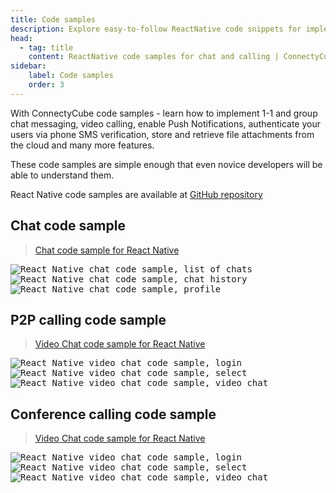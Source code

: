 ```yaml
---
title: Code samples
description: Explore easy-to-follow ReactNative code snippets for implementing chat, video calling, and push notifications using ConnectyCube SDK
head:
  - tag: title
    content: ReactNative code samples for chat and calling | ConnectyCube
sidebar: 
    label: Code samples
    order: 3
---
```


With ConnectyCube code samples - learn how to implement 1-1 and group chat messaging, video calling, enable Push Notifications, authenticate your users via phone SMS verification, store and retrieve file attachments from the cloud and many more features.

These code samples are simple enough that even novice developers will be able to understand them.

React Native code samples are available at [GitHub repository](https://github.com/ConnectyCube/connectycube-reactnative-samples)

## Chat code sample

> [Chat code sample for React Native](https://github.com/ConnectyCube/connectycube-reactnative-samples/tree/master/RNChat)

<div class="img-container">
  <kbd class="img-wrapper"><img class="img-mobile-sample" src="/images/code_samples/reactnative/reactnative_codesample_chat_chats.jpg" alt="React Native chat code sample, list of chats" /></kbd>
  <kbd class="img-wrapper"><img class="img-mobile-sample" src="/images/code_samples/reactnative/reactnative_codesample_chat_chat.jpg" alt="React Native chat code sample, chat history" /></kbd>
  <kbd class="img-wrapper"><img class="img-mobile-sample" src="/images/code_samples/reactnative/reactnative_codesample_chat_profile.jpg" alt="React Native chat code sample, profile" /></kbd>
</div>

## P2P calling code sample

> [Video Chat code sample for React Native](https://github.com/ConnectyCube/connectycube-reactnative-samples/tree/master/RNVideoChat)

<div class="img-container">
  <kbd class="img-wrapper"><img class="img-mobile-sample" src="/images/code_samples/reactnative/reactnative_codesample_video_login.PNG" alt="React Native video chat code sample, login" /></kbd>
  <kbd class="img-wrapper"><img class="img-mobile-sample" src="/images/code_samples/reactnative/reactnative_codesample_video_select_users.PNG" alt="React Native video chat code sample, select" /></kbd>
  <kbd class="img-wrapper"><img class="img-mobile-sample" src="/images/code_samples/reactnative/reactnative_codesample_video_video.PNG" alt="React Native video chat code sample, video chat" /></kbd>
</div>

## Conference calling code sample

> [Video Chat code sample for React Native](https://github.com/ConnectyCube/connectycube-reactnative-samples/tree/master/RNVideoChatConf)

<div class="img-container">
  <kbd class="img-wrapper"><img class="img-mobile-sample" src="/images/code_samples/reactnative/reactnative_codesample_video_login.PNG" alt="React Native video chat code sample, login" /></kbd>
  <kbd class="img-wrapper"><img class="img-mobile-sample" src="/images/code_samples/reactnative/reactnative_codesample_video_select_users.PNG" alt="React Native video chat code sample, select" /></kbd>
  <kbd class="img-wrapper"><img class="img-mobile-sample" src="/images/code_samples/reactnative/reactnative_codesample_video_video.PNG" alt="React Native video chat code sample, video chat" /></kbd>
</div>